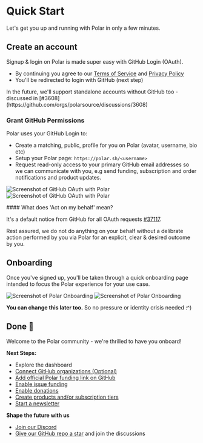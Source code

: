 
# Quick Start

Let's get you up and running with Polar in only a few minutes.

## Create an account
Signup & login on Polar is made super easy with GitHub Login (OAuth).

<GithubLoginButton
  className="text-white mb-8"
  size="small"
  text="Continue with GitHub"
  userSignupType={UserSignupType.MAINTAINER}
  returnTo="/maintainer"
/>

- By continuing you agree to our [Terms of Service](/legal/terms) and [Privacy Policy](/legal/privacy)
- You'll be redirected to login with GitHub (next step)

<BrowserCallout type="NOTE">
  In the future, we'll support standalone accounts without GitHub too - discussed in [#3608](https://github.com/orgs/polarsource/discussions/3608)
</BrowserCallout>

### Grant GitHub Permissions

Polar uses your GitHub Login to:

- Create a matching, public, profile for you on Polar (avatar, username, bio etc)
- Setup your Polar page: `https://polar.sh/<username>`
- Request read-only access to your primary GitHub email addresses so we can communicate with you, e.g send funding, subscription and order notifications and product updates.

![Screenshot of GitHub OAuth with Polar](./gh-auth.light.jpg)
![Screenshot of GitHub OAuth with Polar](./gh-auth.dark.jpg)

<BrowserCallout type="IMPORTANT">
#### What does 'Act on my behalf' mean?

It's a default notice from GitHub for all OAuth requests [#37117](https://github.com/orgs/community/discussions/37117).

Rest assured, we do not do anything on your behalf without a delibrate action
performed by you via Polar for an explicit, clear & desired outcome by you.

</BrowserCallout>

## Onboarding

Once you've signed up, you'll be taken through a quick onboarding page intended to focus the Polar experience for your use case.

![Screenshot of Polar Onboarding](./onboarding.light.jpg)
![Screenshot of Polar Onboarding](./onboarding.dark.jpg)

**You can change this later too.** So no pressure or identity crisis needed :^)

## Done 🎉

Welcome to the Polar community - we're thrilled to have you onboard!

**Next Steps:**
- Explore the dashboard
- [Connect GitHub organizations (Optional)](/docs/github/install)
- [Add official Polar funding link on GitHub](/docs/github/funding-yaml)
- [Enable issue funding](/docs/issue-funding)
- [Enable donations](/docs/donations)
- [Create products and/or subscription tiers](/docs/products)
- [Start a newsletter](/docs/newsletters)

**Shape the future with us**
- [Join our Discord](https://discord.gg/BZw96tszTX)
- [Give our GitHub repo a star](https://github.com/polarsource/polar) and join the discussions
